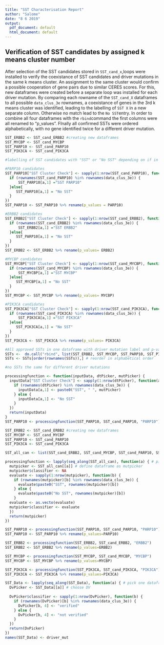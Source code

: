 ```yaml
---
title: "SST Characterisation Report"
author: "Salome"
date: "8 6 2019"
output:
  pdf_document: default
  html_document: default
---
```


## Verification of SST candidates by assigned k means cluster number 

After selection of the SST candidates stored in `SST_cand_x`,loops were installed to verify the coexistance of SST candidates and driver mutations in the same k means cluster. An assignment to the same cluster would confirm a possible cooperation of gene pairs due to similar CERES scores. For this, new dataframes were created  before a separate loop was installed for each driver mutation. By comparing each rowname of the `SST_cand_X` dataframes to all possible  `data_clus_3e` rownames, a coexistance of genes in the 3rd k means cluster was identified, leading to the labelling of `SST X`  in a new separate column. Otherwise no match lead to the `No SST`entry. In order to combine all four dataframes with the `rbind`command the first columns were all renamed to "p_values". FInally all confirmed SSTs were ordered alphabetically, with no gene identified twice for a different driver mutation. 

```r
SST_ERBB2 <- SST_cand_ERBB2 #creating new dataframes
SST_MYCBP <- SST_cand_MYCBP
SST_PARP10 <- SST_cand_PARP10
SST_PIK3CA <- SST_cand_PIK3CA

#labelling of SST candidates with "SST" or "No SST" depending on if in k means cluster 3 or not

#PARP10 candidates
SST_PARP10["SST Cluster Check"] <- sapply(1:nrow(SST_cand_PARP10), function(a){
  if (rownames(SST_cand_PARP10) %in% rownames(data_clus_3e)) {
      SST_PARP10[a,1] ="SST PARP10"
  }else{
     SST_PARP10[a,1] = "No SST"
  }
})
SST_PARP10 <- SST_PARP10 %>% rename(p_values = PARP10)

#ERBB2 candidates
SST_ERBB2["SST Cluster Check"] <- sapply(1:nrow(SST_cand_ERBB2), function(a){
  if (rownames(SST_cand_ERBB2) %in% rownames(data_clus_3e)) {
      SST_ERBB2[a,1] ="SST ERBB2"
  }else{
     SST_PARP10[a,1] = "No SST"
  }
})
SST_ERBB2 <- SST_ERBB2 %>% rename(p_values= ERBB2)

#MYCBP candidates
SST_MYCBP["SST Cluster Check"] <- sapply(1:nrow(SST_cand_MYCBP), function(a){
  if (rownames(SST_cand_MYCBP) %in% rownames(data_clus_3e)) {
      SST_MYCBP[a,1] ="SST MYCBP"
  }else{
     SST_MYCBP[a,1] = "No SST"
  }
})
SST_MYCBP <- SST_MYCBP %>% rename(p_values= MYCBP)

#PIK3CA candidates
SST_PIK3CA["SST Cluster Check"] <- sapply(1:nrow(SST_cand_PIK3CA), function(a){
  if (rownames(SST_cand_PIK3CA) %in% rownames(data_clus_3e)) {
      SST_PIK3CA[a,1] ="SST PIK3CA"
  }else{
     SST_PIK3CA[a,1] = "No SST"
  }
})
SST_PIK3CA <- SST_PIK3CA %>% rename(p_values= PIK3CA)

#All approved SSTs in one dataframe with driver mutation label and p-value
SSTs <-  do.call("rbind", list(SST_ERBB2, SST_MYCBP, SST_PARP10, SST_PIK3CA)) 
SSTs <- SSTs[order(rownames(SSTs)),] # reorder in alphabetical order 

#no SSTs the same for different driver mutations 
```

```r
processingfunction <- function(inputData, dtPicker, mutPicker) {
  inputData["SST Cluster Check"] <- sapply(1:nrow(dtPicker), function(a) {
    if (rownames(dtPicker) %in% rownames(data_clus_3e)) {
      inputData[a,1] <- paste0("SST", " ", mutPicker)
    } else {
      inputData[a,1] <- "No SST"  
    }
  })
  return(inputData)
}
SST_PARP10 <- processingfunction(SST_PARP10, SST_cand_PARP10, "PARP10")

```

```r
SST_ERBB2 <- SST_cand_ERBB2 #creating new dataframes
SST_MYCBP <- SST_cand_MYCBP
SST_PARP10 <- SST_cand_PARP10
SST_PIK3CA <- SST_cand_PIK3CA

SST_all_can <- list(SST_cand_ERBB2, SST_cand_MYCBP, SST_cand_PARP10, SST_cand_PIK3CA)# combining all dataframes into one list

processingfunction <- lapply(seq_along(SST_all_can), function(a) { # pick one dataframe fro list
  mutpicker <- SST_all_can[[a]] # define dataframe as mutpicker
  mutpicker$classifier <- NA
  evaluate <- sapply(1:nrow(mutpicker), function(b) {
    if (rownames(mutpicker)[b] %in% rownames(data_clus_3e)) {
      evaluate$paste0("SST", rownames(mutpicker)[b])
    } else {
      evaluate$paste0("No SST", rownames(mutpicker)[b]) 
    }
  evaluate <- as.vecto(evaluate) 
  mutpicker$classifier <- evaluate
  })
  return(mutpicker)
})

SST_PARP10 <- processingfunction(SST_PARP10, SST_cand_PARP10, "PARP10")
SST_PARP10 <- SST_PARP10 %>% rename(p_values=PARP10)

SST_ERBB2 <- processingfunction(SST_ERBB2, SST_cand_ERBB2, "ERBB2")
SST_ERBB2 <- SST_ERBB2 %>% rename(p_values=ERBB2)

SST_MYCBP <- processingfunction(SST_MYCBP, SST_cand_MYCBP, "MYCBP")
SST_MYCBP <- SST_MYCBP %>% rename(p_values=MYCBP)

SST_PIK3CA <- processingfunction(SST_PIK3CA, SST_cand_PIK3CA, "PIK3CA")
SST_PIK3CA <- SST_PIK3CA %>% rename(p_values=PIK3CA)

```


```r
SST_Data <- lapply(seq_along(SST_Data), function(a) { # pick one dataframe from list
  DvPicker <- SST_Data[[a]] # choose DV 
  
  DvPicker$classifier <- sapply(1:nrow(DvPicker), function(b) {
    if (rownames(DvPicker)[b] %in% rownames(data_clus_3e)) {
      DvPicker[b, 4] <- "verified"
    } else {
      DvPicker[b, 4] <- "not verified" 
    }
  })
  return(DvPicker)
})
names(SST_Data) <- driver_mut
```